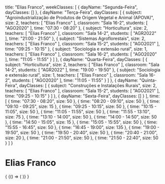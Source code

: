  title: "Elias Franco",
  weekClasses: [
    {
      dayName: "Segunda-Feira",
      dayClasses: []
    },
    {
      dayName: "Terça-Feira",
      dayClasses: [
        {
          subject: "Agroindustrialização de Produtos de Origem Vegetal e Animal (APOVA)",
          size: 2,
          teachers: [
            "Elias Franco"
          ],
          classroom: "Sala 16-2",
          students: [
            "AGO2020"
          ],
          time: "07:30 - 08:20"
        },
        {
          subject: "Horticultura",
          size: 2,
          teachers: [
            "Elias Franco"
          ],
          classroom: "Sala 14-2",
          students: [
            "AGR2022"
          ],
          time: "21:00 - 21:50"
        },
        {
          subject: "Sistemas Agroflorestais",
          size: 2,
          teachers: [
            "Elias Franco"
          ],
          classroom: "Sala 15-2",
          students: [
            "AGO2021"
          ],
          time: "09:25 - 10:15"
        },
        {
          subject: "Sociologia e extensão rural",
          size: 1,
          teachers: [
            "Elias Franco"
          ],
          classroom: "Sala 16-2",
          students: [
            "AGO2020"
          ],
          time: "11:05 - 11:55"
        }
      ]
    },
    {
      dayName: "Quarta-Feira",
      dayClasses: [
        {
          subject: "Horticultura",
          size: 2,
          teachers: [
            "Elias Franco"
          ],
          classroom: "Sala 14-2",
          students: [
            "AGR2022"
          ],
          time: "19:00 - 19:50"
        },
        {
          subject: "Sociologia e extensão rural",
          size: 1,
          teachers: [
            "Elias Franco"
          ],
          classroom: "Sala 16-2",
          students: [
            "AGO2020"
          ],
          time: "11:05 - 11:55"
        }
      ]
    },
    {
      dayName: "Quinta-Feira",
      dayClasses: [
        {
          subject: "Construções e Instalações Rurais",
          size: 2,
          teachers: [
            "Elias Franco"
          ],
          classroom: "Sala 15-2",
          students: [
            "AGO2021"
          ],
          time: "09:25 - 10:15"
        }
      ]
    },
    {
      dayName: "Sexta-Feira",
      dayClasses: []
    }
  ],
  time: [
    {
      time: "07:30 - 08:20",
      size: 50
    },
    {
      time: "08:20 - 09:10",
      size: 50
    },
    {
      time: "09:10 - 09:25",
      size: 15
    },
    {
      time: "09:25 - 10:15",
      size: 50
    },
    {
      time: "10:15 - 11:05",
      size: 50
    },
    {
      time: "11:05 - 11:55",
      size: 50
    },
    {
      time: "11:55 - 13:10",
      size: 75
    },
    {
      time: "13:10 - 14:00",
      size: 50
    },
    {
      time: "14:00 - 14:50",
      size: 50
    },
    {
      time: "14:50 - 15:05",
      size: 15
    },
    {
      time: "15:05 - 15:55",
      size: 50
    },
    {
      time: "15:55 - 16:45",
      size: 50
    },
    {
      time: "16:45 - 19:00",
      size: 135
    },
    {
      time: "19:00 - 19:50",
      size: 50
    },
    {
      time: "19:50 - 20:40",
      size: 50
    },
    {
      time: "20:40 - 21:00",
      size: 20
    },
    {
      time: "21:00 - 21:50",
      size: 50
    },
    {
      time: "21:50 - 22:40",
      size: 50
    }
  ]
}

# Elias Franco

<div>
  {
    <BrowserOnly>
      {() => (
        <Grid
          title={data.title}
          weekClasses={data.weekClasses}
          time={data.time}
        />
      )}
    </BrowserOnly>
  }
</div>
